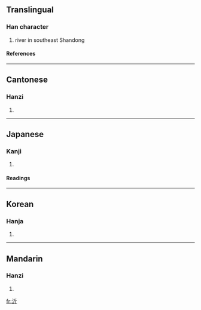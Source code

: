 ==Translingual==
===Han character===
{{Han char|rn=85|rad=水|as=04|sn=7|four=3212<sub>1</sub>|canj=水竹一中 (EHML)}}
# river in southeast Shandong
====References====
{{Han ref|kx=0609.120|dkj=17183|dj=1002.090|hdz=31567.050|uh=6C82|ud=27778|bh=A85E|bd=43102}}

----
==Cantonese==
===Hanzi===
{{yue-hanzi|jyut=|y=yi6}}
# {{defn|Cantonese}}

----
==Japanese==
===Kanji===
{{ja-kanji|grade=|rs=水04}}
# {{defn|Japanese}} 
====Readings====
{{ja-readings|on=[[き]] (ki), [[きん]] (kin)|kun=[[ほとり]] (hotori), [[ふち]] (fuchi)}}

----
==Korean==
===Hanja===
{{ko-hanja|hangeul=기|eumhun=|rv=gi|mr=ki|y=ki}}
# {{defn|Korean}}

----
==Mandarin==
===Hanzi===
{{cmn-hanzi|pin=[[yí]] ([[yi2]])|wg=i<sup>2</sup>}}
# {{defn|Mandarin}}

[[fr:沂]]